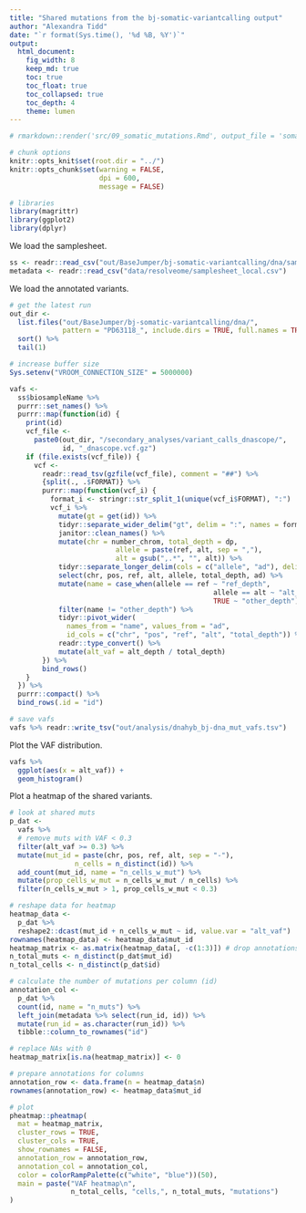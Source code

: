 ```yaml
---
title: "Shared mutations from the bj-somatic-variantcalling output"
author: "Alexandra Tidd"
date: "`r format(Sys.time(), '%d %B, %Y')`"
output:
  html_document:
    fig_width: 8
    keep_md: true
    toc: true
    toc_float: true
    toc_collapsed: true
    toc_depth: 4
    theme: lumen
---
```


```r
# rmarkdown::render('src/09_somatic_mutations.Rmd', output_file = 'somatic_mutations.html', output_dir = 'out/analysis/')

# chunk options
knitr::opts_knit$set(root.dir = "../")
knitr::opts_chunk$set(warning = FALSE,
                      dpi = 600,
                      message = FALSE)

# libraries
library(magrittr)
library(ggplot2)
library(dplyr)
```

We load the samplesheet.

```r
ss <- readr::read_csv("out/BaseJumper/bj-somatic-variantcalling/dna/samplesheet.csv")
metadata <- readr::read_csv("data/resolveome/samplesheet_local.csv")
```

We load the annotated variants.

```r
# get the latest run
out_dir <-
  list.files("out/BaseJumper/bj-somatic-variantcalling/dna/",
             pattern = "PD63118_", include.dirs = TRUE, full.names = TRUE) %>%
  sort() %>%
  tail(1)

# increase buffer size
Sys.setenv("VROOM_CONNECTION_SIZE" = 5000000)

vafs <-
  ss$biosampleName %>%
  purrr::set_names() %>%
  purrr::map(function(id) {
    print(id)
    vcf_file <-
      paste0(out_dir, "/secondary_analyses/variant_calls_dnascope/",
             id, "_dnascope.vcf.gz")
    if (file.exists(vcf_file)) {
      vcf <-
        readr::read_tsv(gzfile(vcf_file), comment = "##") %>%
        {split(., .$FORMAT)} %>%
        purrr::map(function(vcf_i) {
          format_i <- stringr::str_split_1(unique(vcf_i$FORMAT), ":")
          vcf_i %>%
            mutate(gt = get(id)) %>%
            tidyr::separate_wider_delim("gt", delim = ":", names = format_i) %>%
            janitor::clean_names() %>%
            mutate(chr = number_chrom, total_depth = dp,
                          allele = paste(ref, alt, sep = ","),
                          alt = gsub(",.*", "", alt)) %>%
            tidyr::separate_longer_delim(cols = c("allele", "ad"), delim = ",") %>%
            select(chr, pos, ref, alt, allele, total_depth, ad) %>%
            mutate(name = case_when(allele == ref ~ "ref_depth",
                                                  allele == alt ~ "alt_depth",
                                                  TRUE ~ "other_depth")) %>%
            filter(name != "other_depth") %>%
            tidyr::pivot_wider(
              names_from = "name", values_from = "ad",
              id_cols = c("chr", "pos", "ref", "alt", "total_depth")) %>%
            readr::type_convert() %>%
            mutate(alt_vaf = alt_depth / total_depth)
        }) %>%
        bind_rows()
    }
  }) %>%
  purrr::compact() %>%
  bind_rows(.id = "id")

# save vafs
vafs %>% readr::write_tsv("out/analysis/dnahyb_bj-dna_mut_vafs.tsv")
```

Plot the VAF distribution.

```r
vafs %>%
  ggplot(aes(x = alt_vaf)) +
  geom_histogram()
```

Plot a heatmap of the shared variants.

```r
# look at shared muts
p_dat <-
  vafs %>%
  # remove muts with VAF < 0.3
  filter(alt_vaf >= 0.3) %>%
  mutate(mut_id = paste(chr, pos, ref, alt, sep = "-"),
                n_cells = n_distinct(id)) %>%
  add_count(mut_id, name = "n_cells_w_mut") %>%
  mutate(prop_cells_w_mut = n_cells_w_mut / n_cells) %>%
  filter(n_cells_w_mut > 1, prop_cells_w_mut < 0.3)

# reshape data for heatmap
heatmap_data <-
  p_dat %>%
  reshape2::dcast(mut_id + n_cells_w_mut ~ id, value.var = "alt_vaf")
rownames(heatmap_data) <- heatmap_data$mut_id
heatmap_matrix <- as.matrix(heatmap_data[, -c(1:3)]) # drop annotations
n_total_muts <- n_distinct(p_dat$mut_id)
n_total_cells <- n_distinct(p_dat$id)

# calculate the number of mutations per column (id)
annotation_col <-
  p_dat %>%
  count(id, name = "n_muts") %>%
  left_join(metadata %>% select(run_id, id)) %>%
  mutate(run_id = as.character(run_id)) %>%
  tibble::column_to_rownames("id")

# replace NAs with 0
heatmap_matrix[is.na(heatmap_matrix)] <- 0

# prepare annotations for columns
annotation_row <- data.frame(n = heatmap_data$n)
rownames(annotation_row) <- heatmap_data$mut_id

# plot
pheatmap::pheatmap(
  mat = heatmap_matrix,
  cluster_rows = TRUE,
  cluster_cols = TRUE,
  show_rownames = FALSE,
  annotation_row = annotation_row,
  annotation_col = annotation_col,
  color = colorRampPalette(c("white", "blue"))(50),
  main = paste("VAF heatmap\n",
               n_total_cells, "cells,", n_total_muts, "mutations")
)
```